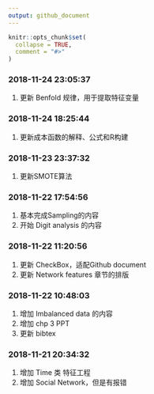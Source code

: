 ```yaml
---
output: github_document
---
```


<!-- README.md is generated from README.Rmd. Please edit that file -->

```r
knitr::opts_chunk$set(
  collapse = TRUE,
  comment = "#>"
)
```

### 2018-11-24 23:05:37

1. 更新 Benfold 规律，用于提取特征变量

### 2018-11-24 18:25:44

1. 更新成本函数的解释、公式和R构建

### 2018-11-23 23:37:32

1. 更新SMOTE算法

### 2018-11-22 17:54:56

1. 基本完成Sampling的内容
1. 开始 Digit analysis 的内容

### 2018-11-22 11:20:56

1. 更新 CheckBox，适配Github document
1. 更新 Network features 章节的排版

### 2018-11-22 10:48:03

1. 增加 Imbalanced data 的内容
1. 增加 chp 3 PPT
1. 更新 bibtex

### 2018-11-21 20:34:32

1. 增加 Time 类 特征工程
1. 增加 Social Network，但是有报错